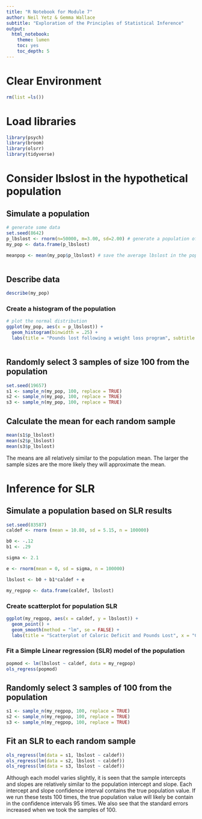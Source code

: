 ```yaml
---
title: "R Notebook for Module 7"
author: Neil Yetz & Gemma Wallace
subtitle: "Exploration of the Principles of Statistical Inference"
output: 
  html_notebook: 
    theme: lumen
    toc: yes
    toc_depth: 5
---
```



# Clear Environment
```r
rm(list =ls())
```


# Load libraries
```r

library(psych)
library(broom)
library(olsrr)
library(tidyverse)

```


# Consider lbslost in the hypothetical population
## Simulate a population
```r

# generate some data
set.seed(8642)
p_lbslost <- rnorm(n=50000, m=3.00, sd=2.00) # generate a population of 50,000 men
my_pop <- data.frame(p_lbslost)

meanpop <- mean(my_pop$p_lbslost) # save the average lbslost in the population -- our population mean



```

## Describe data 

```r
describe(my_pop)
```

### Create a histogram of the population

```r
# plot the normal distribution
ggplot(my_pop, aes(x = p_lbslost)) +
  geom_histogram(binwidth = .25) +
  labs(title = "Pounds lost following a weight loss program", subtitle = "simulation of a population", x = "pounds lost")



```



## Randomly select 3 samples of size 100 from the population
```r

set.seed(19657)
s1 <- sample_n(my_pop, 100, replace = TRUE)
s2 <- sample_n(my_pop, 100, replace = TRUE)
s3 <- sample_n(my_pop, 100, replace = TRUE)

```



## Calculate the mean for each random sample
```r
mean(s1$p_lbslost)
mean(s2$p_lbslost)
mean(s3$p_lbslost)
```

The means are all relatively similar to the population mean. The larger the sample sizes are the more likely they will approximate the mean. 


# Inference for SLR
## Simulate a population based on SLR results
```r

set.seed(83587)
caldef <- rnorm (mean = 10.80, sd = 5.15, n = 100000)

b0 <- -.12
b1 <- .29

sigma <- 2.1

e <- rnorm(mean = 0, sd = sigma, n = 100000)

lbslost <- b0 + b1*caldef + e

my_regpop <- data.frame(caldef, lbslost)

```


### Create scatterplot for population SLR
```r

ggplot(my_regpop, aes(x = caldef, y = lbslost)) +
  geom_point() +
  geom_smooth(method = "lm", se = FALSE) +
  labs(title = "Scatterplot of Caloric Deficit and Pounds Lost", x = "Caloric Deficit", y = "Pounds Lost")

```

### Fit a Simple Linear regression (SLR) model of the population
```r

popmod <- lm(lbslost ~ caldef, data = my_regpop)
ols_regress(popmod)

```



## Randomly select 3 samples of 100 from the population
```r

s1 <- sample_n(my_regpop, 100, replace = TRUE)
s2 <- sample_n(my_regpop, 100, replace = TRUE)
s3 <- sample_n(my_regpop, 100, replace = TRUE)

```




## Fit an SLR to each random sample
```r
ols_regress(lm(data = s1, lbslost ~ caldef))
ols_regress(lm(data = s2, lbslost ~ caldef))
ols_regress(lm(data = s3, lbslost ~ caldef))

```


Although each model varies slightly, it is seen that the sample intercepts and slopes are relatively similar to the population intercept and slope. Each intercept and slope confidence interval contains the true population value. If we run these tests 100 times, the true population value will likely be contain in the confidence intervals 95 times. We also see that the standard errors increased when we took the samples of 100. 